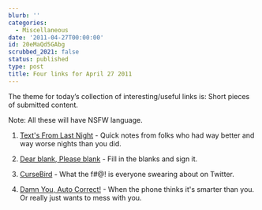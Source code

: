 ```yaml
---
blurb: ''
categories:
  - Miscellaneous
date: '2011-04-27T00:00:00'
id: 20eMaQd5GAbg
scrubbed_2021: false
status: published
type: post
title: Four links for April 27 2011
---
```


The theme for today’s collection of interesting/useful links is: Short pieces of submitted content. 

Note: All these will have NSFW language.

1. [Text's From Last Night](http://www.textsfromlastnight.com/) - Quick notes from folks who had way better and way worse nights than you did.

2. [Dear blank, Please blank](http://dearblankpleaseblank.com/) - Fill in the blanks and sign it.

3. [CurseBird](http://cursebird.com/) - What the f#@! is everyone swearing about on Twitter.

4. [Damn You, Auto Correct!](http://damnyouautocorrect.com/) - When the phone thinks it's smarter than you. Or really just wants to mess with you.
